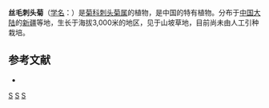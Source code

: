 {{Speciesbox
| genus = Cousinia
| species = lasiophylla
| authority = Shih.
}}

'''丝毛刺头菊'''（[[学名|学名]]：{{lang|la|''Cousinia lasiophylla''}}）是[[菊科|菊科]][[刺头菊属|刺头菊属]]的植物，是中国的特有植物。分布于[[中国大陆|中国大陆]]的[[新疆|新疆]]等地，生长于海拔3,000米的地区，见于山坡草地，目前尚未由人工引种栽培。

== 参考文献 ==
<div class="references-small">
* {{cite web| url =http://www.bioinfo.cn/db05/KmzwSpecies.php?action=view&id=4468| title =丝毛刺头菊| work =《中国高等植物数据库全库》| publisher =中国科学院微生物研究所| author =昆明植物研究所| accessdate =2009-02-25| deadurl =yes| archiveurl =https://web.archive.org/web/20160305022026/http://www.bioinfo.cn/db05/KmzwSpecies.php?action=view&id=4468| archivedate =2016-03-05}}
</div>
{{Taxonbar|from=Q10871300}}

[[Category:刺头菊属|S]]
[[Category:中国特有植物|S]]
[[Category:新疆植物|S]]